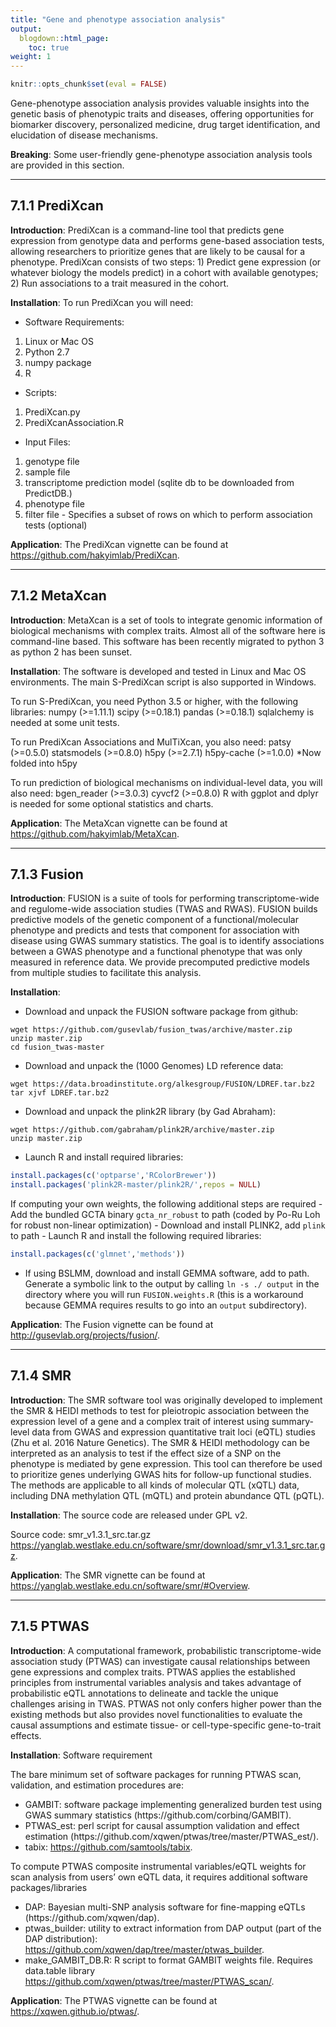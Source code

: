 ```yaml
---
title: "Gene and phenotype association analysis"
output:
  blogdown::html_page:
    toc: true
weight: 1
---
```



```r
knitr::opts_chunk$set(eval = FALSE)
```

Gene-phenotype association analysis provides valuable insights into the genetic basis of phenotypic traits and diseases, offering opportunities for biomarker discovery, personalized medicine, drug target identification, and elucidation of disease mechanisms.

**Breaking**: Some user-friendly gene-phenotype association analysis tools are provided in this section.

---

## 7.1.1 **PrediXcan**

**Introduction**: PrediXcan is a command-line tool that predicts gene expression from genotype data and performs gene-based association tests, allowing researchers to prioritize genes that are likely to be causal for a phenotype. PrediXcan consists of two steps: 1) Predict gene expression (or whatever biology the models predict) in a cohort with available genotypes; 2) Run associations to a trait measured in the cohort. 

**Installation**: To run PrediXcan you will need:

- Software Requirements:
1.	Linux or Mac OS
2.	Python 2.7
3.	numpy package
4.	R

- Scripts:
1.	PrediXcan.py
2.	PrediXcanAssociation.R

- Input Files:
1. genotype file
2. sample file
3. transcriptome prediction model (sqlite db to be downloaded from PredictDB.)
4. phenotype file
5. filter file - Specifies a subset of rows on which to perform association tests (optional)

**Application**: The PrediXcan vignette can be found at <https://github.com/hakyimlab/PrediXcan>.
 
---

## 7.1.2 **MetaXcan**

**Introduction**: MetaXcan is a set of tools to integrate genomic information of biological mechanisms with complex traits. Almost all of the software here is command-line based. This software has been recently migrated to python 3 as python 2 has been sunset.
 
**Installation**: The software is developed and tested in Linux and Mac OS environments. The main S-PrediXcan script is also supported in Windows.

To run S-PrediXcan, you need Python 3.5 or higher, with the following libraries:
numpy (>=1.11.1)
scipy (>=0.18.1)
pandas (>=0.18.1)
sqlalchemy is needed at some unit tests.

To run PrediXcan Associations and MulTiXcan, you also need:
patsy (>=0.5.0)
statsmodels (>=0.8.0)
h5py (>=2.7.1)
h5py-cache (>=1.0.0) *Now folded into h5py

To run prediction of biological mechanisms on individual-level data, you will also need:
bgen_reader (>=3.0.3)
cyvcf2 (>=0.8.0)
R with ggplot and dplyr is needed for some optional statistics and charts.


**Application**: The MetaXcan vignette can be found at <https://github.com/hakyimlab/MetaXcan>.

---

## 7.1.3 **Fusion**

**Introduction**: FUSION is a suite of tools for performing transcriptome-wide and regulome-wide association studies (TWAS and RWAS). FUSION builds predictive models of the genetic component of a functional/molecular phenotype and predicts and tests that component for association with disease using GWAS summary statistics. The goal is to identify associations between a GWAS phenotype and a functional phenotype that was only measured in reference data. We provide precomputed predictive models from multiple studies to facilitate this analysis.

**Installation**:

- Download and unpack the FUSION software package from github:

```
wget https://github.com/gusevlab/fusion_twas/archive/master.zip
unzip master.zip
cd fusion_twas-master
```

- Download and unpack the (1000 Genomes)  LD reference data:

```
wget https://data.broadinstitute.org/alkesgroup/FUSION/LDREF.tar.bz2
tar xjvf LDREF.tar.bz2
```

- Download and unpack the plink2R library (by Gad Abraham):

```
wget https://github.com/gabraham/plink2R/archive/master.zip
unzip master.zip
```

- Launch R and install required libraries:

```r
install.packages(c('optparse','RColorBrewer'))
install.packages('plink2R-master/plink2R/',repos = NULL)
```

If computing your own weights, the following additional steps are required
- Add the bundled GCTA binary `gcta_nr_robust` to path (coded by Po-Ru Loh for robust non-linear optimization)
- Download and install PLINK2, add `plink` to path
- Launch R and install the following required libraries:

```r
install.packages(c('glmnet','methods'))
```


- If using BSLMM, download and install GEMMA software, add to path. Generate a symbolic link to the output by calling `ln -s ./ output` in the directory where you will run `FUSION.weights.R` (this is a workaround because GEMMA requires results to go into an `output` subdirectory).


**Application**: The Fusion vignette can be found at <http://gusevlab.org/projects/fusion/>.

 
---

## 7.1.4 **SMR**

**Introduction**: The SMR software tool was originally developed to implement the SMR & HEIDI methods to test for pleiotropic association between the expression level of a gene and a complex trait of interest using summary-level data from GWAS and expression quantitative trait loci (eQTL) studies (Zhu et al. 2016 Nature Genetics). The SMR & HEIDI methodology can be interpreted as an analysis to test if the effect size of a SNP on the phenotype is mediated by gene expression. This tool can therefore be used to prioritize genes underlying GWAS hits for follow-up functional studies. The methods are applicable to all kinds of molecular QTL (xQTL) data, including DNA methylation QTL (mQTL) and protein abundance QTL (pQTL).

 
**Installation**: The source code are released under GPL v2.

Source code: smr_v1.3.1_src.tar.gz <https://yanglab.westlake.edu.cn/software/smr/download/smr_v1.3.1_src.tar.gz>.

**Application**: The SMR vignette can be found at <https://yanglab.westlake.edu.cn/software/smr/#Overview>.

---

## 7.1.5 **PTWAS**

**Introduction**: A computational framework, probabilistic transcriptome-wide association study (PTWAS) can investigate causal relationships between gene expressions and complex traits. PTWAS applies the established principles from instrumental variables analysis and takes advantage of probabilistic eQTL annotations to delineate and tackle the unique challenges arising in TWAS. PTWAS not only confers higher power than the existing methods but also provides novel functionalities to evaluate the causal assumptions and estimate tissue- or cell-type-specific gene-to-trait effects.

 
**Installation**: Software requirement

The bare minimum set of software packages for running PTWAS scan, validation, and estimation procedures are:

- GAMBIT: software package implementing generalized burden test using GWAS summary statistics (https://github.com/corbinq/GAMBIT).
- PTWAS_est: perl script for causal assumption validation and effect estimation (https://github.com/xqwen/ptwas/tree/master/PTWAS_est/).
- tabix: <https://github.com/samtools/tabix>.

To compute PTWAS composite instrumental variables/eQTL weights for scan analysis from users’ own eQTL data, it requires additional software packages/libraries

- DAP: Bayesian multi-SNP analysis software for fine-mapping eQTLs (https://github.com/xqwen/dap).
- ptwas_builder: utility to extract information from DAP output (part of the DAP distribution): <https://github.com/xqwen/dap/tree/master/ptwas_builder>.
- make_GAMBIT_DB.R: R script to format GAMBIT weights file. Requires data.table library <https://github.com/xqwen/ptwas/tree/master/PTWAS_scan/>.

**Application**: The PTWAS vignette can be found at <https://xqwen.github.io/ptwas/>.